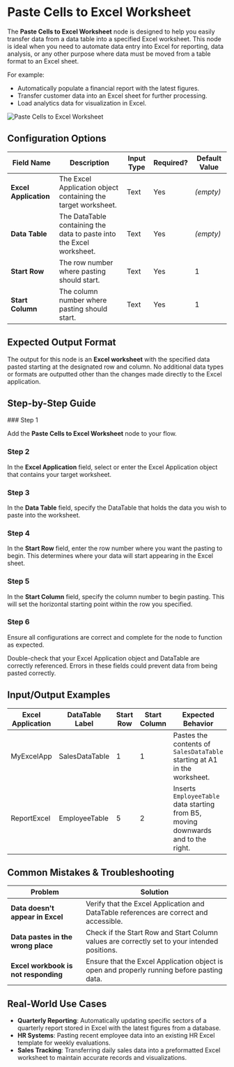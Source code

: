 
# Paste Cells to Excel Worksheet

The **Paste Cells to Excel Worksheet** node is designed to help you easily transfer data from a data table into a specified Excel worksheet. This node is ideal when you need to automate data entry into Excel for reporting, data analysis, or any other purpose where data must be moved from a table format to an Excel sheet.

For example:

- Automatically populate a financial report with the latest figures.
- Transfer customer data into an Excel sheet for further processing.
- Load analytics data for visualization in Excel.

![Paste Cells to Excel Worksheet](./paste-cells-to-excel-worksheet.png)

## Configuration Options

| Field Name            | Description                                                          | Input Type | Required? | Default Value |
| --------------------- | -------------------------------------------------------------------- | ---------- | --------- | ------------- |
| **Excel Application** | The Excel Application object containing the target worksheet.        | Text       | Yes       | _(empty)_     |
| **Data Table**        | The DataTable containing the data to paste into the Excel worksheet. | Text       | Yes       | _(empty)_     |
| **Start Row**         | The row number where pasting should start.                           | Text       | Yes       | 1             |
| **Start Column**      | The column number where pasting should start.                        | Text       | Yes       | 1             |

## Expected Output Format

The output for this node is an **Excel worksheet** with the specified data pasted starting at the designated row and column. No additional data types or formats are outputted other than the changes made directly to the Excel application.

## Step-by-Step Guide

<Steps>
### Step 1

Add the **Paste Cells to Excel Worksheet** node to your flow.

### Step 2

In the **Excel Application** field, select or enter the Excel Application object that contains your target worksheet.

### Step 3

In the **Data Table** field, specify the DataTable that holds the data you wish to paste into the worksheet.

### Step 4

In the **Start Row** field, enter the row number where you want the pasting to begin. This determines where your data will start appearing in the Excel sheet.

### Step 5

In the **Start Column** field, specify the column number to begin pasting. This will set the horizontal starting point within the row you specified.

### Step 6

Ensure all configurations are correct and complete for the node to function as expected.

</Steps>

<Callout type="info" title="Tip">
  Double-check that your Excel Application object and DataTable are correctly
  referenced. Errors in these fields could prevent data from being pasted
  correctly.
</Callout>

## Input/Output Examples

| Excel Application | DataTable Label | Start Row | Start Column | Expected Behavior                                                                 |
| ----------------- | --------------- | --------- | ------------ | --------------------------------------------------------------------------------- |
| MyExcelApp        | SalesDataTable  | 1         | 1            | Pastes the contents of `SalesDataTable` starting at A1 in the worksheet.          |
| ReportExcel       | EmployeeTable   | 5         | 2            | Inserts `EmployeeTable` data starting from B5, moving downwards and to the right. |

## Common Mistakes & Troubleshooting

| Problem                              | Solution                                                                                     |
| ------------------------------------ | -------------------------------------------------------------------------------------------- |
| **Data doesn't appear in Excel**     | Verify that the Excel Application and DataTable references are correct and accessible.       |
| **Data pastes in the wrong place**   | Check if the Start Row and Start Column values are correctly set to your intended positions. |
| **Excel workbook is not responding** | Ensure that the Excel Application object is open and properly running before pasting data.   |

## Real-World Use Cases

- **Quarterly Reporting**: Automatically updating specific sectors of a quarterly report stored in Excel with the latest figures from a database.
- **HR Systems**: Pasting recent employee data into an existing HR Excel template for weekly evaluations.
- **Sales Tracking**: Transferring daily sales data into a preformatted Excel worksheet to maintain accurate records and visualizations.
